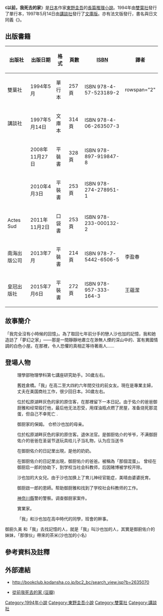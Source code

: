 {{noteTA
|G1=JP
|G2=LI
|1=zh-hans:从前我死去的家; zh-hk:以前，我死去的家; zh-tw:以前，我死去的家;
}}
{{Infobox Book
| name          = 從前我死去的家
| title_orig    = {{lang|ja|むかし僕が死んだ家}}<br />{{lang|ja|むかしぼくがしんだいえ}}<br />Mukashi Boku ga Shin da Ie
| translator    = 
| image         = [[File:Whome.jpg|254px]]
| image_caption = 《むかし僕が死んだ家》日文文庫本封面
| author        = [[東野圭吾|東野圭吾]]
| illustrator   = 
| cover_artist  = 
| country       = {{JPN}}
| language      = [[日語|日語]]
| series        = 
| subject       = 
| genre         = [[推理小說|推理小說]]、[[懸疑小說|懸疑小說]]
| publisher     = 
| pub_date      = 
| english_pub_date = 
| media_type    = [[單行本|單行本]]、[[文庫本|文庫本]]、[[平裝書|平裝書]]
| pages         = 
| isbn          = 
| oclc          = 
| preceded_by   = 
| followed_by   = 
}}
{{Ruby notice}}
{{文學}}

《'''以前，我死去的家'''》是[[日本|日本]]作家[[東野圭吾|東野圭吾]]的[[長篇小說|長篇]][[推理小說|推理小說]]。1994年由[[雙葉社|雙葉社]]發行了單行本，1997年5月14日由[[講談社|講談社]]發行了[[文庫版|文庫版]]。亦有法文版發行，書名與日文同義《'''{{lang|fr|La Maison où je suis mort autrefois}}'''》。

== 出版書籍 ==
{| class="wikitable" style="font-size:small;"
|-
! 出版社 !! 出版日期 !! 格式 !! 頁數 !! [[ISBN|ISBN]] !! 譯者
|-
| {{flagicon|Japan}} 雙葉社 || 1994年5月 || 單行本 || 257頁 || ISBN 978-4-57-523189-2|| rowspan="2" {{n/a}}
|-
| {{flagicon|Japan}} 講談社 || 1997年5月14日 || 文庫本 || 314頁 || ISBN 978-4-06-263507-3
|-
| {{flagicon|Korea}} {{lang|ko|창해}} || 2008年11月27日 || 平裝書 || 328頁 || ISBN 978-897-919847-8||{{lang|ko|이영미}}
|-
| {{flagicon|FRA}} {{link-fr|阿克特·苏德|Actes Sud|Actes Sud}} || 2010年4月3日 || 平裝書 || 253頁 || ISBN 978-274-278951-1||{{lang|ja|牧野 ゆたか}}
|-
| {{flagicon|FRA}} Actes Sud || 2011年11月2日 || 口袋書 || 253頁 || ISBN 978-233-000132-2||{{lang|ja|牧野 ゆたか}}
|-
| {{flagicon|China}} 南海出版公司 || 2013年7月 || 平裝書 || 214頁 ||ISBN 978-7-5442-6506-5|| 李盈春
|-
| {{flagicon|Taiwan}} 皇冠出版社 || 2015年7月6日 || 平裝書 || 272頁 || ISBN 978-957-333-164-3|| 王蘊潔
|}

== 故事簡介 ==
「我完全沒有小時候的回憶」。為了取回七年前分手的戀人沙也加的記憶，我和她造訪了「夢幻之家」——那是一間靜靜地肅立在渺無人煙的深山中的、富有異國情調的白色小屋。在那裡，令人恐懼的真相正等待著兩人……

== 登場人物 ==
; {{nihongo|我|{{ruby|私|わたし}}}}
: 理學部物理學科第七講座研究助手。30歲左右。

; {{nihongo|中野 沙也加|{{ruby|中野|なかの}} {{ruby|沙也加|さやか}}|Nakano Sayaka}}
: 舊姓倉橋。「我」在高二至大四約六年間交往的前女友。現在是專業主婦，丈夫在美国商社工作，很少回日本。30歲左右。

; {{nihongo|御厨 佑介|{{ruby|御厨|みくりや}} {{ruby|佑介|ゆうすけ}}|Mikuriya Yuusuke}}
: 位於松原湖畔灰色的家的原住客，在那裡留下一本日記。由于佑介的爸爸御厨雅和经常殴打他，最后他无法忍受，用煤油瓶点燃了房屋，准备烧死那混蛋，但自己不幸死亡 .

; {{nihongo|倉橋 民子|{{ruby|倉橋|くらはし}} {{ruby|民子|たみこ}}|Kurahashi Tamiko}}
: 御厨家的保姆。<!--おたいさん-->仓桥沙也加的母亲。

; {{nihongo|御厨 啟一郎|{{ruby|御厨|みくりや}} {{ruby|啓一郎|けいいちろう}}|Mikuriya Keiichirou}}
: 位於松原湖畔灰色的家的原住客。退休法官。是御厨佑介的爷爷，不满御厨佑介的爸爸在圣诞节送玩具给儿子当礼物，认为应当送书

; {{nihongo|御厨 藤子|{{ruby|御厨|みくりや}} {{ruby|藤子|ふじこ}}|Mikuriya Fujiko}}
: 在御厨佑介的日記里出現，是他的奶奶。<!--おかあさん-->

; {{nihongo|御厨 雅和|{{ruby|御厨|みくりや}} {{ruby|雅和|まさかず}}|Mikuriya Masakazu}}
: 在御厨佑介的日記里出現，御厨佑介的爸爸。被稱為「那個混蛋」。<!--あいつ-->曾经在御厨启一郎的协助下，到学校当社会科教师，后因赌博被学校开除。

<!--; {{nihongo|妙美|チャーミー|}}
: 在御厨佑介的日記里出現。
-->
; {{nihongo|美晴|{{ruby|美晴|みはる}}|Miharu}}
: 沙也加的大女兒。由于沙也加换上了育儿神经官能症，美晴由婆婆抚育。

; {{nihongo|中野 政嗣|{{ruby|中野|なかの}} {{ruby|政嗣|まさつぐ}}|Nakano Masatsugu}}
: 御厨啟一郎的恩師。帮助御厨雅和找到了学校社会科教师的工作。

; {{nihongo|小倉 莊八|{{ruby|小倉|おぐら}} {{ruby|荘八|そうはち}}|Ogura Souhachi}}
: [[神奈川縣|神奈川縣]]警的警察。调查御厨家案件。

; {{nihongo|磯貝|{{ruby|磯貝|いそがい}}|Isogai}}
: 實業家。

; {{nihongo|工藤|{{ruby|工藤|くどう}}|Kudou}}
: 「我」和沙也加在高中時代的同學，班會的幹事。

御廚久美
和「我」去找記憶的人，就是「我」叫沙也加的人，其實是御廚佑介的妹妹，「那傢伙」帶來的茶米(沙也加的小名)

== 參考資料及註釋 ==
{{reflist}}

== 外部連結 ==
* {{ja}}http://bookclub.kodansha.co.jp/bc2_bc/search_view.jsp?b=2635070 {{Wayback|url=http://bookclub.kodansha.co.jp/bc2_bc/search_view.jsp?b=2635070 |date=20120902013559 }}
* {{zh-cn}}[http://book.douban.com/subject/24153181/ 從前我死去的家 (豆瓣)] {{Wayback|url=http://book.douban.com/subject/24153181/ |date=20190707185342 }}

{{東野圭吾}}
{{DEFAULTSORT:Congqian Wo Si Qu de Jia}}
[[Category:1994年小說|Category:1994年小說]]
[[Category:東野圭吾小說|Category:東野圭吾小說]]
[[Category:雙葉社|Category:雙葉社]]
[[Category:講談社|Category:講談社]]